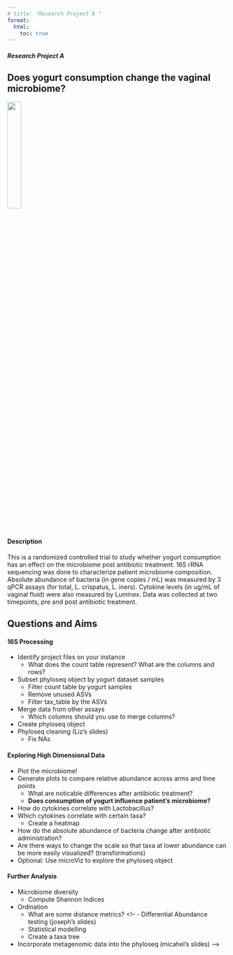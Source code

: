 ```yaml
---
# title: "Research Project A "
format:
  html:
    toc: true
---
```


##### Research Project A \
## Does yogurt consumption change the vaginal microbiome? \

![](images/greek-yogurt.jpg){width=25%}


#### **Description**  
This is a randomized controlled trial to study whether yogurt consumption has an effect on the microbiome post antibiotic treatment. 16S rRNA sequencing was done to characterize patient microbiome composition. Absolute abundance of bacteria (in gene copies / mL) was measured by 3 qPCR assays (for total, L. crispatus, L. iners). Cytokine levels (in ug/mL of vaginal fluid) were also measured by Luminex. Data was collected at two timepoints, pre and post antibiotic treatment.


## Questions and Aims

#### **16S Processing** \

- Identify project files on your instance
  - What does the count table represent? What are the columns and rows?
- Subset phyloseq object by yogurt dataset samples
  - Filter count table by yogurt samples
  - Remove unused ASVs
  - Filter tax_table by the ASVs    
- Merge data from other assays
  - Which columns should you use to merge columns?
- Create phyloseq object
- Phyloseq cleaning (Liz's slides)
  - Fix NAs
<!-- * Optional: Can you use the control samples to test Dada2's accuracy? -->
 


#### **Exploring High Dimensional Data** \
- Plot the microbiome!
- Generate plots to compare relative abundance across arms and time points
  - What are noticable differences after antibiotic treatment?
  - **Does consumption of yogurt influence patient's microbiome?**
- How do cytokines correlate with Lactobacillus?  
- Which cytokines correlate with certain taxa?
  - Create a heatmap
- How do the absolute abundance of bacteria change after antibiotic administration?
- Are there ways to change the scale so that taxa at lower abundance can be more easily visualized? (transformations)
- Optional: Use microViz to explore the phyloseq object

#### **Further Analysis**

- Microbiome diversity
  - Compute Shannon Indices

- Ordination
  - What are some distance metrics?
<!-- - Differential Abundance testing (joseph's slides)
  - Statistical modelling
  - Create a taxa tree 

- Incorporate metagenomic data into the phyloseq (micahel's slides)
 -->
